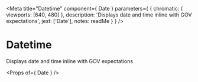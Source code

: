 
<Meta
  title="Datetime"
  component={ Date }
  parameters={ {
    chromatic: { viewports: [640, 480] },
    description: 'Displays date and time inline with GOV expectations',
    jest: ['Date'],
    notes: readMe
  } }
/>

# Datetime

Displays date and time inline with GOV expectations

<Preview withToolbar>
  <Story name="Date From Inputted Values">
    <Date year={2022} month={7} day={30} />
  </Story>
</Preview>

<Props of={ Date } />

<Preview>
  <Story name="Date From ISO String">
    <Date dateTime="2022-03-03T19:39:33.233Z" />
  </Story>
</Preview>

<Preview>
  <Story name="Date From ISO String With Time First">
    <Date dateTime="2022-03-03T19:39:33.233Z" displayTime={true} precedence={"time"} />
  </Story>
</Preview>

<Preview>
  <Story name="Date From ISO String With Time Last">
    <Date dateTime="2022-03-03T19:39:33.233Z" displayTime={true} precedence={"date"} />
  </Story>
</Preview>